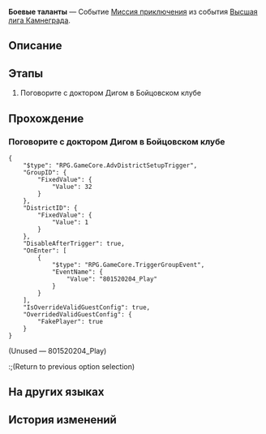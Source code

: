 {{Дополнить|Диалоги.}}
{{Миссия Инфобокс
|id              = 8015202
|Название        = 
|Изображение     = Миссия Освоения Боевые таланты.png
|Тип             = Миссия приключения
|События         = Высшая лига Камнеграда
|Глава           = 
|Условия         = 
* Завершена [[Миссия приключения]] ''[[Гладиатор]]''
* Завершена [[Миссия Освоения]] ''[[Тишина галактики]]''
|Персонажи       = Доктор Диг; Первопроходец
|СтартЛокация    = Бойцовский клуб
|Мир             = Ярило-VI
|Локации         = Бойцовский клуб
|Предыдущая      = Гладиатор
|Следующая       = 
|Награды         = Кредиты*5 000
}}
'''Боевые таланты''' — Событие [[Миссия приключения]] из события [[Высшая лига Камнеграда]].

==Описание==
{{Описание|<!--официальное описание из Перекрёстка судеб-->}}

==Этапы==
# Поговорите с доктором Дигом в Бойцовском клубе

==Прохождение==
{{Дополнить}}

{{Диалог Конец}}

===Поговорите с доктором Дигом в Бойцовском клубе===
{{Описание миссии|локация=Бойцовский клуб|Вы получаете сообщение от доктора Дига, в котором сообщается, что в Бойцовском клубе Камнеграда проводится новый турнир. В этом будоражащем Турнире выдающихся талантов участники будут использовать различные боевые приёмы в схватках с противниками. Чтобы отточить свои боевые таланты (ну и, конечно, получить приз), вы решаете принять участие.}}
{{Диалог Начало}}
<pre>{
	"$type": "RPG.GameCore.AdvDistrictSetupTrigger",
	"GroupID": {
		"FixedValue": {
			"Value": 32
		}
	},
	"DistrictID": {
		"FixedValue": {
			"Value": 1
		}
	},
	"DisableAfterTrigger": true,
	"OnEnter": [
		{
			"$type": "RPG.GameCore.TriggerGroupEvent",
			"EventName": {
				"Value": "801520204_Play"
			}
		}
	],
	"IsOverrideValidGuestConfig": true,
	"OverridedValidGuestConfig": {
		"FakePlayer": true
	}
}</pre>
;(Unused &mdash; 801520204_Play)
<!--Unknown TalkSentence: 801520201-->
:;(Return to previous option selection)
{{Диалог Конец}}

==На других языках==
{{На других языках
|en   = Martialist Fighters
|zhs  = 斗技者
|zht  = 鬥技者
|ja   = 闘技者
|ko   = 격투가
|es   = Destreza marcial
|fr   = Artistes martiaux
|ru   = Боевые таланты
|th   = ผู้พิชิต
|vi   = Võ Sĩ Thi Đấu
|de   = Kampfkünstler
|id   = Petarung
|pt   = Lutadores Talentosos
}}

==История изменений==
{{История изменений|2.7}}
